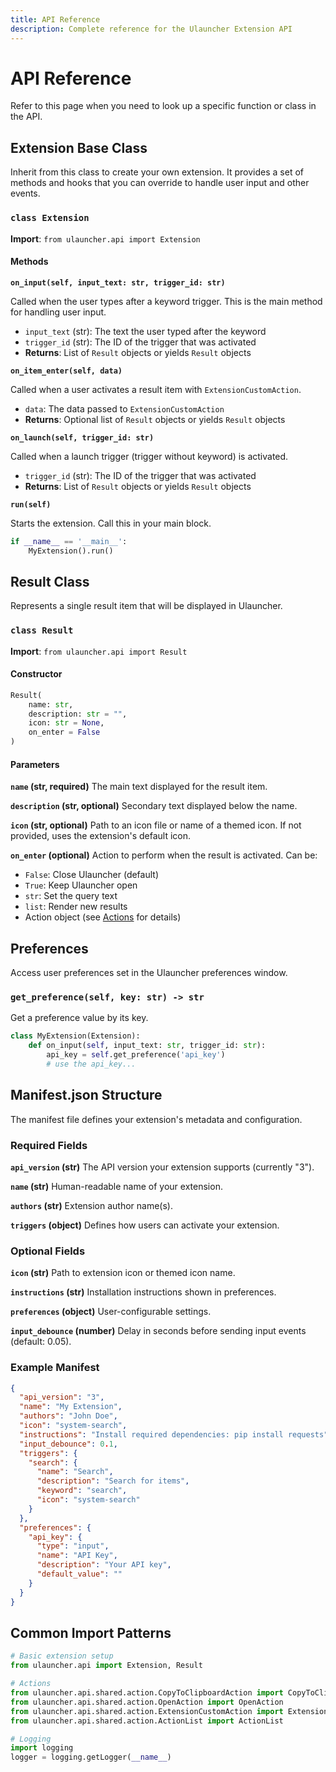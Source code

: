 ```yaml
---
title: API Reference
description: Complete reference for the Ulauncher Extension API
---
```


# API Reference

Refer to this page when you need to look up a specific function or class in the API.

## Extension Base Class

Inherit from this class to create your own extension. It provides a set of methods and hooks that you can override to handle user input and other events.

### `class Extension`

**Import**: `from ulauncher.api import Extension`

#### Methods

**`on_input(self, input_text: str, trigger_id: str)`**

Called when the user types after a keyword trigger. This is the main method for handling user input.

- `input_text` (str): The text the user typed after the keyword
- `trigger_id` (str): The ID of the trigger that was activated
- **Returns**: List of `Result` objects or yields `Result` objects

**`on_item_enter(self, data)`**

Called when a user activates a result item with `ExtensionCustomAction`.

- `data`: The data passed to `ExtensionCustomAction`
- **Returns**: Optional list of `Result` objects or yields `Result` objects

**`on_launch(self, trigger_id: str)`**

Called when a launch trigger (trigger without keyword) is activated.

- `trigger_id` (str): The ID of the trigger that was activated
- **Returns**: List of `Result` objects or yields `Result` objects

**`run(self)`**

Starts the extension. Call this in your main block.

```python
if __name__ == '__main__':
    MyExtension().run()
```

## Result Class

Represents a single result item that will be displayed in Ulauncher.

### `class Result`

**Import**: `from ulauncher.api import Result`

#### Constructor

```python
Result(
    name: str,
    description: str = "",
    icon: str = None,
    on_enter = False
)
```

#### Parameters

**`name` (str, required)**
The main text displayed for the result item.

**`description` (str, optional)**
Secondary text displayed below the name.

**`icon` (str, optional)**
Path to an icon file or name of a themed icon. If not provided, uses the extension's default icon.

**`on_enter` (optional)**
Action to perform when the result is activated. Can be:
- `False`: Close Ulauncher (default)
- `True`: Keep Ulauncher open
- `str`: Set the query text
- `list`: Render new results
- Action object (see [Actions](./actions) for details)

## Preferences

Access user preferences set in the Ulauncher preferences window.

### `get_preference(self, key: str) -> str`

Get a preference value by its key.

```python
class MyExtension(Extension):
    def on_input(self, input_text: str, trigger_id: str):
        api_key = self.get_preference('api_key')
        # use the api_key...
```

## Manifest.json Structure

The manifest file defines your extension's metadata and configuration.

### Required Fields

**`api_version` (str)**
The API version your extension supports (currently "3").

**`name` (str)**
Human-readable name of your extension.

**`authors` (str)**
Extension author name(s).

**`triggers` (object)**
Defines how users can activate your extension.

### Optional Fields

**`icon` (str)**
Path to extension icon or themed icon name.

**`instructions` (str)**
Installation instructions shown in preferences.

**`preferences` (object)**
User-configurable settings.

**`input_debounce` (number)**
Delay in seconds before sending input events (default: 0.05).

### Example Manifest

```json
{
  "api_version": "3",
  "name": "My Extension",
  "authors": "John Doe",
  "icon": "system-search",
  "instructions": "Install required dependencies: pip install requests",
  "input_debounce": 0.1,
  "triggers": {
    "search": {
      "name": "Search",
      "description": "Search for items",
      "keyword": "search",
      "icon": "system-search"
    }
  },
  "preferences": {
    "api_key": {
      "type": "input",
      "name": "API Key",
      "description": "Your API key",
      "default_value": ""
    }
  }
}
```

## Common Import Patterns

```python
# Basic extension setup
from ulauncher.api import Extension, Result

# Actions
from ulauncher.api.shared.action.CopyToClipboardAction import CopyToClipboardAction
from ulauncher.api.shared.action.OpenAction import OpenAction
from ulauncher.api.shared.action.ExtensionCustomAction import ExtensionCustomAction
from ulauncher.api.shared.action.ActionList import ActionList

# Logging
import logging
logger = logging.getLogger(__name__)
```